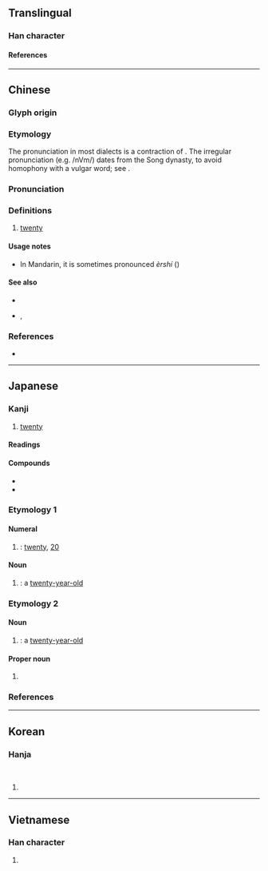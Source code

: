 {{also|廾}}
{{character info/new}}

{{commonscat}}
==Translingual==

===Han character===
{{Han char|rn=55|rad=廾|as=01|sn=4|four=44770|canj=T|ids=⿻一凵}}

====References====
{{Han ref|kx=0353.100|dkj=09586|dj=0668.090|hdz=10059.020|uh=5EFF}}

----

==Chinese==
{{zh-forms|alt=卄,廾,念}}
===Glyph origin===
{{Han etym}}
===Etymology===
The pronunciation in most dialects is a contraction of {{l|zh|二十}}. The irregular pronunciation (e.g. /nVm/) dates from the Song dynasty, to avoid homophony with a vulgar word; see {{l|zh|入}}. <!--清翟灏《通俗编•数目》：「《金石文字记》：《开业碑》阴多宋人题名，有曰元佑辛未阳月念五日题。以廿为念始见于此。杨慎谓廿字韵书皆音入，惟市井商贾音念，而学士大夫亦从其误者也。」-->

===Pronunciation===
{{zh-pron
|m=niàn
|c=jaa6,je6,jap6,nim6
|h=
|mn=kh,zz:jia̍p/qz,tp,xm,ph:lia̍p
|mn-t=riab8/rih8/niam6
|w=
|mc=y
|oc=y
|cat=num,a
}}

===Definitions===
{{zh-hanzi}}

# [[twenty]]

====Usage notes====
* In Mandarin, it is sometimes pronounced ''èrshí'' ({{l|zh|二十}})

====See also====
* {{zh-l|二十}}
* {{zh-l|卅}}, {{zh-l|卌}}

===References===
* {{thcwd|799}}

{{cln|zh|numeral symbols|numerals}}
{{zh-cat|Twenty}}

----

==Japanese==

===Kanji===
{{ja-kanji|grade=n|rs=廾01}}

# [[twenty]]

====Readings====
{{ja-readings
|goon=にゅう<にふ
|kanon=じゅう<じふ
|kun=にじゅう-<にじふ-, はたち-
}}

====Compounds====
* {{ja-r|廿%日|はつ%か}}
* {{ja-r|廿%日%市|^はつ%か%いち}}

===Etymology 1===
{{ja-kanjitab|にじゅう|yomi=k}}

====Numeral====
{{ja-pos|numeral|にじゅう|hhira=にじふ}}

# {{alt sp|lang=ja|二十|tr=nijū|nodot=1|sort=はたち}}: [[twenty]], [[20]]

====Noun====
{{ja-noun|にじゅう|hhira=にじふ}}

# {{alt sp|lang=ja|二十|tr=nijū|nodot=1|sort=はたち}}: a [[twenty]][[-year-old]]

===Etymology 2===
{{ja-kanjitab|はたち|yomi=k}}

====Noun====
{{ja-noun|はたち}}

# {{alt sp|lang=ja|二十歳|tr=hatachi|nodot=1|sort=はたち}}: a [[twenty]][[-year-old]]

====Proper noun====
{{ja-pos|proper|はたち}}

# {{surname|lang=ja|A=a|nodot=1|sort=はたち}}

===References===
{{ja-kref
|jis=467B
|ku=3891
|shift=93F9
|euc=C6FB
|freq=''not ranked''
|nelson=1550
|newnelson=1662
|halpern=3449
|kld=''not listed''
|heisig=1190
|tuttle=0a4.36
}}

----

==Korean==

===Hanja===
{{ko-hanja|스물|입}}<br>
{{ko-hanja|이십|입}}

# {{defn|lang=ko|sort=廾01}}

----

==Vietnamese==

===Han character===
{{vi-readings|rs=廾01|reading=[[niệm]], [[trấp]], [[trập]], [[nhập]], [[chấp]]}}

# {{defn|lang=vi|sort=廾01}}
